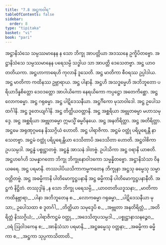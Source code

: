 ```yaml
---
title: "7.8 အဋ္ဌကဝါရ"
tableOfContents: false
sidebar:
  order: 8
type: "tipitaka"
basket: "vi"
book: "pari"
---
```



<DynamicBreadcrumb />

<Division number="328" book="pari" e="ch" v="5" p="243">

<Paragraph number="1552" book="pari">
အဋ္ဌာနိသံသေ သမ္ပဿမာနေန န သော ဘိက္ခု အာပတ္တိယာ အဒဿနေ ဥက္ခိပိတဗ္ဗော. အဋ္ဌာနိသံသေ သမ္ပဿမာနေန ပရေသမ္ပိ သဒ္ဓါယ သာ အာပတ္တိ ဒေသေတဗ္ဗာ. အဋ္ဌ ယာဝတတိယကာ. အဋ္ဌဟာကာရေဟိ ကုလာနိ ဒူသေတိ. အဋ္ဌ မာတိကာ စီဝရဿ ဥပ္ပါဒါယ. အဋ္ဌ မာတိကာ ကထိနဿ ဥဗ္ဘာရာယ. အဋ္ဌ ပါနာနိ. အဋ္ဌဟိ အသဒ္ဓမ္မေဟိ အဘိဘူတော ပရိယာဒိန္နစိတ္တော ဒေဝဒတ္တော အာပါယိကော နေရယိကော ကပ္ပဋ္ဌော အတေကိစ္ဆော. အဋ္ဌ လောကဓမ္မာ. အဋ္ဌ ဂရုဓမ္မာ. အဋ္ဌ ပါဋိဒေသနီယာ. အဋ္ဌင်္ဂိကော မုသာဝါဒေါ. အဋ္ဌ ဥပေါသထင်္ဂါနိ. အဋ္ဌ ဒူတေယျင်္ဂါနိ. အဋ္ဌ တိတ္ထိယဝတ္တာနိ. အဋ္ဌ အစ္ဆရိယာ အဗ္ဘုတဓမ္မာ မဟာသမုဒ္ဒေ. အဋ္ဌ အစ္ဆရိယာ အဗ္ဘုတဓမ္မာ ဣမသ္မိံ ဓမ္မဝိနယေ. အဋ္ဌ အနတိရိတ္တာ. အဋ္ဌ အတိရိတ္တာ. အဋ္ဌမေ အရုဏုဂ္ဂမနေ နိဿဂ္ဂိယံ ဟောတိ. အဋ္ဌ ပါရာဇိကာ. အဋ္ဌမံ ဝတ္ထုံ ပရိပူရေန္တီ နာသေတဗ္ဗာ. အဋ္ဌမံ ဝတ္ထုံ ပရိပူရေန္တိယာ ဒေသိတာပိ အဒေသိတာ ဟောတိ. အဋ္ဌဝါစိကာ ဥပသမ္ပဒါ. အဋ္ဌန္နံ ပစ္စုဋ္ဌာတဗ္ဗံ. အဋ္ဌန္နံ အာသနံ ဒါတဗ္ဗံ. ဥပါသိကာ အဋ္ဌ ဝရာနိ ယာစတိ. အဋ္ဌဟင်္ဂေဟိ သမန္နာဂတော ဘိက္ခု ဘိက္ခုနောဝါဒကော သမ္မန္နိတဗ္ဗော. အဋ္ဌာနိသံသာ ဝိနယဓရေ. အဋ္ဌ ပရမာနိ. တဿပါပိယသိကာကမ္မကတေန ဘိက္ခုနာ အဋ္ဌသု ဓမ္မေသု သမ္မာ ဝတ္တိတဗ္ဗံ. အဋ္ဌ အဓမ္မိကာနိ ပါတိမောက္ခဋ္ဌပနာနိ အဋ္ဌ ဓမ္မိကာနိ ပါတိမောက္ခဋ္ဌပနာနီတိ.

</Paragraph>
</Division>

<Paragraph number="1553" type="center" book="pari">
အဋ္ဌကံ နိဋ္ဌိတံ.



</Paragraph>

<Paragraph number="1554" type="center" book="pari">
တဿုဒ္ဒါနံ


</Paragraph>

<Paragraph number="1555" type="verses" book="pari">
_န သော ဘိက္ခု ပရေသမ္ပိ,_  
_ယာဝတတိယဒူသနာ;_  
_မာတိကာ ကထိနုဗ္ဘာရာ,_  
_ပါနာ အဘိဘူတေန စ._  

</Paragraph>

<Paragraph number="1556" type="verses" book="pari">
_လောကဓမ္မာ ဂရုဓမ္မာ,_  
_ပါဋိဒေသနီယာ မုသာ;_  
ဥပေါသထာ စ ဒူတင်္ဂါ,_  
_တိတ္ထိယာ သမုဒ္ဒေပိ စ._  

</Paragraph>

<Paragraph number="1557" type="verses" book="pari">
_အဗ္ဘုတာ အနတိရိတ္တံ,_  
_အတိရိတ္တံ နိဿဂ္ဂိယံ;_  
_ပါရာဇိကဋ္ဌမံ ဝတ္ထု,_  
_အဒေသိတူပသမ္ပဒါ._  

</Paragraph>

<Paragraph number="1558" type="verses" book="pari">
_ပစ္စုဋ္ဌာနာသနဉ္စေဝ,_  
_ဝရံ ဩဝါဒကေန စ;_  
_အာနိသံသာ ပရမာနိ,_  
_အဋ္ဌဓမ္မေသု ဝတ္တနာ;_  
_အဓမ္မိကာ ဓမ္မိကာ စ,_  
_အဋ္ဌကာ သုပ္ပကာသိတာတိ._
</Paragraph>